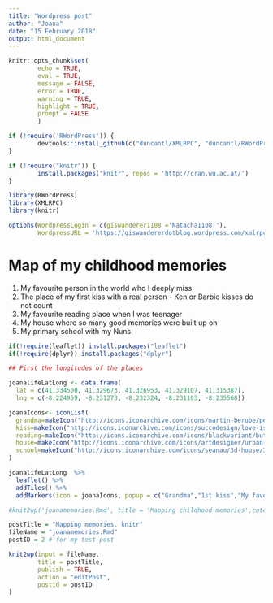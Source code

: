 ---
title: "Wordpress post"
author: "Joana"
date: "15 February 2018"
output: html_document
---



```{r}
knitr::opts_chunk$set(
        echo = TRUE,
        eval = TRUE,
        message = FALSE,
        error = TRUE,
        warning = TRUE,
        highlight = TRUE,
        prompt = FALSE
        )

if (!require('RWordPress')) {
        devtools::install_github(c("duncantl/XMLRPC", "duncantl/RWordPress"))
}

if (!require("knitr")) {
        install.packages("knitr", repos = 'http://cran.wu.ac.at/')
}

library(RWordPress)
library(XMLRPC)
library(knitr)

options(WordpressLogin = c(giswanderer1108 ='Natacha1108!'), 
        WordpressURL = 'https://giswandererdotblog.wordpress.com/xmlrpc.php')

```

# Map of my childhood memories

1. My favourite person in the world who I deeply miss
2. The place of my first kiss with a real person - Ken or Barbie kisses do not count
3. My favourite reading place when I was teenager
4. My house where so many good memories were built up on
5. My primary school with my Nuns

```{r, echo = FALSE,eval = TRUE,message = FALSE,error = TRUE,warning = TRUE,highlight = TRUE,prompt = FALSE ,fig.height= 10, fig.width= 10}

if(!require(leaflet)) install.packages("leaflet")
if(!require(dplyr)) install.packages("dplyr")

## First the longitudes of the places

joanalifeLatLong <- data.frame(
  lat = c(41.334500, 41.329673, 41.326953, 41.329107, 41.315387),
  lng = c(-8.224959, -8.231273, -8.232324, -8.231103, -8.235568))

joanaIcons<- iconList(
  grandma=makeIcon("http://icons.iconarchive.com/icons/martin-berube/people/48/grandma-icon.png", "http://icons.iconarchive.com/icons/martin-berube/people/48/grandma-icon@2x.png",44,44),
  kiss=makeIcon("http://icons.iconarchive.com/icons/succodesign/love-is-in-the-web/32/kiss-lips-icon.png","http://icons.iconarchive.com/icons/succodesign/love-is-in-the-web/32/kiss-lips-icon@2x.png",44,44),
  reading=makeIcon("http://icons.iconarchive.com/icons/blackvariant/button-ui-requests-15/32/Amazon-Kindle-icon.png","http://icons.iconarchive.com/icons/blackvariant/button-ui-requests-15/32/Amazon-Kindle-icon@2x.png",44,44),
  house=makeIcon("http://icons.iconarchive.com/icons/artdesigner/urban-stories/32/House-icon.png","http://icons.iconarchive.com/icons/artdesigner/urban-stories/32/House-icon@2x.png",44,44),
  school=makeIcon("http://icons.iconarchive.com/icons/seanau/3d-house/32/School-icon.png","http://icons.iconarchive.com/icons/seanau/3d-house/32/School-icon@2x.png",44,44)
)

joanalifeLatLong  %>% 
  leaflet() %>%
  addTiles() %>%
  addMarkers(icon = joanaIcons, popup = c("Grandma","1st kiss","My favourite reading place","My House", "My primary school"))

#knit2wp('joanamemories.Rmd', title = 'Mapping childhood memories',categories = c("R", "Programming"), publish = TRUE,upload = TRUE, shortcode = TRUE) 
```


```{r, message=FALSE,echo=FALSE}
postTitle = "Mapping memories. knitr"
fileName = "joanamemories.Rmd"
postID = 2 # for my test post

knit2wp(input = fileName, 
        title = postTitle, 
        publish = TRUE,
        action = "editPost",
        postid = postID
)
```
